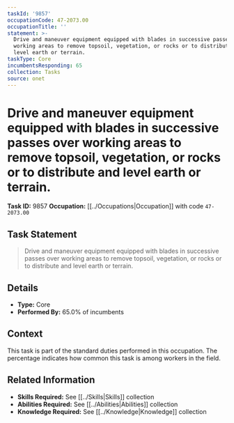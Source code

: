 ```yaml
---
taskId: '9857'
occupationCode: 47-2073.00
occupationTitle: ''
statement: >-
  Drive and maneuver equipment equipped with blades in successive passes over
  working areas to remove topsoil, vegetation, or rocks or to distribute and
  level earth or terrain.
taskType: Core
incumbentsResponding: 65
collection: Tasks
source: onet
---
```

# Drive and maneuver equipment equipped with blades in successive passes over working areas to remove topsoil, vegetation, or rocks or to distribute and level earth or terrain.

**Task ID:** 9857
**Occupation:** [[../Occupations|Occupation]] with code `47-2073.00`

## Task Statement

> Drive and maneuver equipment equipped with blades in successive passes over working areas to remove topsoil, vegetation, or rocks or to distribute and level earth or terrain.

## Details

- **Type:** Core
- **Performed By:** 65.0% of incumbents

## Context

This task is part of the standard duties performed in this occupation. The percentage indicates how common this task is among workers in the field.

## Related Information

- **Skills Required:** See [[../Skills|Skills]] collection
- **Abilities Required:** See [[../Abilities|Abilities]] collection
- **Knowledge Required:** See [[../Knowledge|Knowledge]] collection
